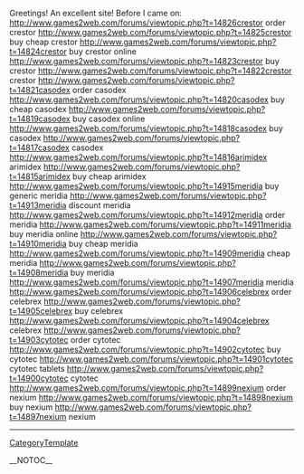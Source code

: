 Greetings! An excellent site! Before I came on: http://www.games2web.com/forums/viewtopic.php?t=14826crestor order crestor
http://www.games2web.com/forums/viewtopic.php?t=14825crestor buy cheap crestor
http://www.games2web.com/forums/viewtopic.php?t=14824crestor buy crestor online
http://www.games2web.com/forums/viewtopic.php?t=14823crestor buy crestor
http://www.games2web.com/forums/viewtopic.php?t=14822crestor crestor
http://www.games2web.com/forums/viewtopic.php?t=14821casodex order casodex
http://www.games2web.com/forums/viewtopic.php?t=14820casodex buy cheap casodex
http://www.games2web.com/forums/viewtopic.php?t=14819casodex buy casodex online
http://www.games2web.com/forums/viewtopic.php?t=14818casodex buy casodex
http://www.games2web.com/forums/viewtopic.php?t=14817casodex casodex
http://www.games2web.com/forums/viewtopic.php?t=14816arimidex arimidex
http://www.games2web.com/forums/viewtopic.php?t=14815arimidex buy cheap arimidex
http://www.games2web.com/forums/viewtopic.php?t=14915meridia buy generic meridia
http://www.games2web.com/forums/viewtopic.php?t=14913meridia discount meridia
http://www.games2web.com/forums/viewtopic.php?t=14912meridia order meridia
http://www.games2web.com/forums/viewtopic.php?t=14911meridia buy meridia online
http://www.games2web.com/forums/viewtopic.php?t=14910meridia buy cheap meridia
http://www.games2web.com/forums/viewtopic.php?t=14909meridia cheap meridia
http://www.games2web.com/forums/viewtopic.php?t=14908meridia buy meridia
http://www.games2web.com/forums/viewtopic.php?t=14907meridia meridia
http://www.games2web.com/forums/viewtopic.php?t=14906celebrex order celebrex
http://www.games2web.com/forums/viewtopic.php?t=14905celebrex buy celebrex
http://www.games2web.com/forums/viewtopic.php?t=14904celebrex celebrex
http://www.games2web.com/forums/viewtopic.php?t=14903cytotec order cytotec
http://www.games2web.com/forums/viewtopic.php?t=14902cytotec buy cytotec
http://www.games2web.com/forums/viewtopic.php?t=14901cytotec cytotec tablets
http://www.games2web.com/forums/viewtopic.php?t=14900cytotec cytotec
http://www.games2web.com/forums/viewtopic.php?t=14899nexium order nexium
http://www.games2web.com/forums/viewtopic.php?t=14898nexium buy nexium
http://www.games2web.com/forums/viewtopic.php?t=14897nexium nexium
----
[[CategoryTemplate]]

__NOTOC__